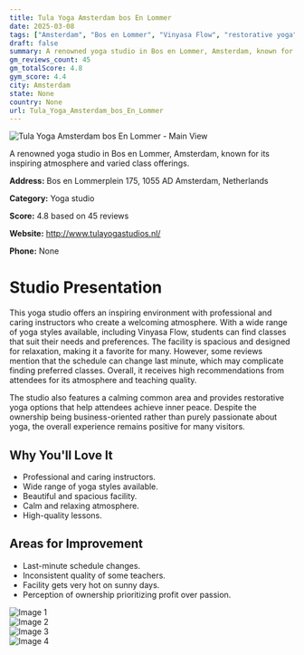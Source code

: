 ```yaml
---
title: Tula Yoga Amsterdam bos En Lommer
date: 2025-03-08
tags: ["Amsterdam", "Bos en Lommer", "Vinyasa Flow", "restorative yoga", "atmosphere", "size", "Amsterdam"]  
draft: false
summary: A renowned yoga studio in Bos en Lommer, Amsterdam, known for its inspiring atmosphere and varied class offerings.
gm_reviews_count: 45
gm_totalScore: 4.8
gym_score: 4.4
city: Amsterdam
state: None
country: None
url: Tula_Yoga_Amsterdam_bos_En_Lommer
---
```


<div className="aspect-[16/9] relative my-8">
  <img 
    src="https://lh5.googleusercontent.com/p/AF1QipOjuaMmyDimUutqU3X9df5BxNI0Gi153o_i86VS=w1920-h1080-k-no"
    alt="Tula Yoga Amsterdam bos En Lommer - Main View"
    className="object-cover absolute inset-0 w-full h-full rounded-lg"
  />
</div>

A renowned yoga studio in Bos en Lommer, Amsterdam, known for its inspiring atmosphere and varied class offerings.

**Address:** Bos en Lommerplein 175, 1055 AD Amsterdam, Netherlands

**Category:** Yoga studio

**Score:** 4.8 based on 45 reviews

**Website:** http://www.tulayogastudios.nl/

**Phone:** None

# Studio Presentation

This yoga studio offers an inspiring environment with professional and caring instructors who create a welcoming atmosphere. With a wide range of yoga styles available, including Vinyasa Flow, students can find classes that suit their needs and preferences. The facility is spacious and designed for relaxation, making it a favorite for many. However, some reviews mention that the schedule can change last minute, which may complicate finding preferred classes. Overall, it receives high recommendations from attendees for its atmosphere and teaching quality.

The studio also features a calming common area and provides restorative yoga options that help attendees achieve inner peace. Despite the ownership being business-oriented rather than purely passionate about yoga, the overall experience remains positive for many visitors.

## Why You'll Love It

- Professional and caring instructors.
- Wide range of yoga styles available.
- Beautiful and spacious facility.
- Calm and relaxing atmosphere.
- High-quality lessons.

## Areas for Improvement

- Last-minute schedule changes.
- Inconsistent quality of some teachers.
- Facility gets very hot on sunny days.
- Perception of ownership prioritizing profit over passion.

<div className="grid grid-cols-1 xl:grid-cols-2 gap-4 my-8">
<div className="aspect-[4/3] relative"><img src="https://lh5.googleusercontent.com/p/AF1QipOoPDQNw2Ry4Fo7eTBoNh9lUeD3RhxbWYSstWpd=w1920-h1080-k-no" alt="Image 1" className="object-cover absolute inset-0 w-full h-full rounded-lg" /></div>
<div className="aspect-[4/3] relative"><img src="https://lh5.googleusercontent.com/p/AF1QipNWByBIpFXQgnFyCD-7TaTHNxvmNVgX7Kzy26IP=w1920-h1080-k-no" alt="Image 2" className="object-cover absolute inset-0 w-full h-full rounded-lg" /></div>
<div className="aspect-[4/3] relative"><img src="https://lh5.googleusercontent.com/p/AF1QipM78Ne2VXfJolcairI_GttEOfILrttkfJmqCM5L=w1920-h1080-k-no" alt="Image 3" className="object-cover absolute inset-0 w-full h-full rounded-lg" /></div>
<div className="aspect-[4/3] relative"><img src="https://lh5.googleusercontent.com/p/AF1QipPo7bUWYHO150fE1KYf56ntOLlyDT_3YoMXLQ2D=w1920-h1080-k-no" alt="Image 4" className="object-cover absolute inset-0 w-full h-full rounded-lg" /></div>
</div>